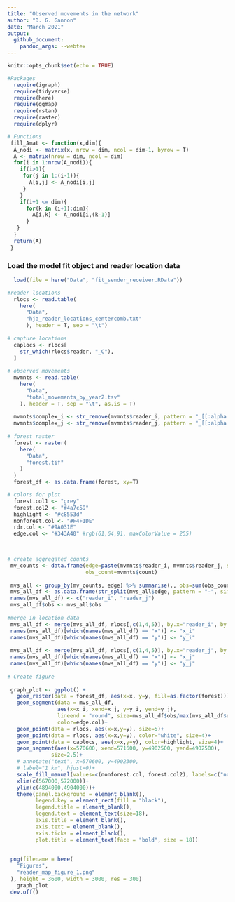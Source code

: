 ```yaml
---
title: "Observed movements in the network"
author: "D. G. Gannon"
date: "March 2021"
output:
  github_document:
    pandoc_args: --webtex
---
```


```r
knitr::opts_chunk$set(echo = TRUE)

#Packages
  require(igraph)
  require(tidyverse)
  require(here)
  require(ggmap)
  require(rstan)
  require(raster)
  require(dplyr)

# Functions
 fill_Amat <- function(x,dim){
  A_nodi <- matrix(x, nrow = dim, ncol = dim-1, byrow = T)
  A <- matrix(nrow = dim, ncol = dim)
  for(i in 1:nrow(A_nodi)){
    if(i>1){
     for(j in 1:(i-1)){
       A[i,j] <- A_nodi[i,j]
     }
    }
    if(i+1 <= dim){
      for(k in (i+1):dim){
        A[i,k] <- A_nodi[i,(k-1)]
      }
   }
  }
  return(A)
 }

```

### Load the model fit object and reader location data

```r

  load(file = here("Data", "fit_sender_receiver.RData"))

#reader locations
  rlocs <- read.table(
    here(
      "Data",
      "hja_reader_locations_centercomb.txt"
      ), header = T, sep = "\t")
  
# capture locations
  caplocs <- rlocs[
    str_which(rlocs$reader, "_C"),
  ]
  
# observed movements
  mvmnts <- read.table(
    here(
      "Data",
      "total_movements_by_year2.tsv"
    ), header = T, sep = "\t", as.is = T)
  
  mvmnts$complex_i <- str_remove(mvmnts$reader_i, pattern = "_[[:alpha:]]+")
  mvmnts$complex_j <- str_remove(mvmnts$reader_j, pattern = "_[[:alpha:]]+")
  
# forest raster
  forest <- raster(
    here(
      "Data",
      "forest.tif"
    )
  )
  forest_df <- as.data.frame(forest, xy=T)

```



```r
# colors for plot
  forest.col1 <- "grey" 
  forest.col2 <- "#4a7c59"
  highlight <- "#c8553d"
  nonforest.col <- "#F4F1DE"
  rdr.col <- "#9A031E"
  edge.col <- "#343A40" #rgb(61,64,91, maxColorValue = 255)

  

# create aggregated counts
 mv_counts <- data.frame(edge=paste(mvmnts$reader_i, mvmnts$reader_j, sep = "-"),
                         obs_count=mvmnts$count)
 
 mvs_all <- group_by(mv_counts, edge) %>% summarise(., obs=sum(obs_count))
 mvs_all_df <- as.data.frame(str_split(mvs_all$edge, pattern = "-", simplify = T))
 names(mvs_all_df) <- c("reader_i", "reader_j")
 mvs_all_df$obs <- mvs_all$obs
 
#merge in location data
 mvs_all_df <- merge(mvs_all_df, rlocs[,c(1,4,5)], by.x="reader_i", by.y="reader")
 names(mvs_all_df)[which(names(mvs_all_df) == "x")] <- "x_i"
 names(mvs_all_df)[which(names(mvs_all_df) == "y")] <- "y_i"
 
 mvs_all_df <- merge(mvs_all_df, rlocs[,c(1,4,5)], by.x="reader_j", by.y="reader")
 names(mvs_all_df)[which(names(mvs_all_df) == "x")] <- "x_j"
 names(mvs_all_df)[which(names(mvs_all_df) == "y")] <- "y_j"
 
# Create figure
 
 graph_plot <- ggplot() +
   geom_raster(data = forest_df, aes(x=x, y=y, fill=as.factor(forest)))+
   geom_segment(data = mvs_all_df, 
                aes(x=x_i, xend=x_j, y=y_i, yend=y_j),
                lineend = "round", size=mvs_all_df$obs/max(mvs_all_df$obs)*8,
                color=edge.col)+
   geom_point(data = rlocs, aes(x=x,y=y), size=5)+
   geom_point(data = rlocs, aes(x=x,y=y), color="white", size=4)+
   geom_point(data = caplocs, aes(x=x,y=y), color=highlight, size=4)+
   geom_segment(aes(x=570600, xend=571600, y=4902500, yend=4902500),
              size=2.5)+
   # annotate("text", x=570600, y=4902300,
   # label="1 km", hjust=0)+
   scale_fill_manual(values=c(nonforest.col, forest.col2), labels=c("non-forest", "forest"))+
   xlim(c(567000,572000))+
   ylim(c(4894000,4904000))+
   theme(panel.background = element_blank(),
         legend.key = element_rect(fill = "black"),
         legend.title = element_blank(),
         legend.text = element_text(size=18),
         axis.title = element_blank(),
         axis.text = element_blank(),
         axis.ticks = element_blank(),
         plot.title = element_text(face = "bold", size = 18))
   
 
 png(filename = here(
   "Figures",
   "reader_map_figure_1.png"
 ), height = 3600, width = 3000, res = 300)
   graph_plot
 dev.off()

```







